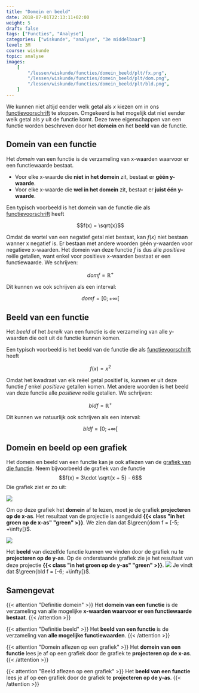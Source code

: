 ```yaml
---
title: "Domein en beeld"
date: 2018-07-01T22:13:11+02:00
weight: 5
draft: false
tags: ["Functies", "Analyse"]
categories: ["wiskunde", "analyse", "3e middelbaar"]
level: 3M
course: wiskunde
topic: analyse
images:
    [
        "/lessen/wiskunde/functies/domein_beeld/plt/fx.png",
        "/lessen/wiskunde/functies/domein_beeld/plt/dom.png",
        "/lessen/wiskunde/functies/domein_beeld/plt/bld.png",
    ]
---
```


We kunnen niet altijd eender welk getal als $x$ kiezen om in ons
[functievoorschrift](voorschrift) te stoppen. Omgekeerd is het mogelijk dat
niet eender welk getal als $y$ uit de functie komt. Deze twee eigenschappen van
een functie worden beschreven door het **domein** en het **beeld** van de
functie.

## Domein van een functie

Het _domein_ van een functie is de verzameling
van x-waarden waarvoor er een functiewaarde <Mute text="(een y-waarde)" /> bestaat.

-   Voor elke x-waarde die **niet in het domein** zit, bestaat er **géén
    y-waarde**.
-   Voor elke x-waarde die **wel in het domein** zit, bestaat er **juist één
    y-waarde**.

Een typisch voorbeeld is het domein van de functie die als
[functievoorschrift](voorschrift) heeft

$$f(x) = \sqrt{x}$$

Omdat de wortel van een negatief
getal niet bestaat, kan $f(x)$ niet bestaan
wanner x negatief is. Er bestaan met andere woorden géén y-waarden voor
negatieve x-waarden.
Het domein van deze functie $f$ is dus alle _positieve_ reële getallen, want
enkel voor positieve x-waarden bestaat er een functiewaarde. We schrijven:

$$dom f = \mathbb{R}^+$$

Dit kunnen we ook schrijven als een interval:

$$dom f = [0; +\infty[%]$$

## Beeld van een functie

Het _beeld_ of het _bereik_ van een functie is de verzameling
van alle y-waarden die ooit uit de functie kunnen komen.

Een typisch voorbeeld is het beeld van de functie die als
[functievoorschrift](voorschrift) heeft

$$f(x) = x^2$$

Omdat het kwadraat van elk reëel getal positief is, kunnen er uit deze functie
$f$ enkel _positieve_ getallen komen. Met andere woorden is het beeld van deze
functie alle _positieve_ reële getallen. We schrijven:

$$bld f = \mathbb{R}^+$$

Dit kunnen we natuurlijk ook schrijven als een interval:

$$bld f = [0; +\infty[%]$$

## Domein en beeld op een grafiek

Het domein en beeld van een functie kan je ook aflezen van de [grafiek van die
functie](grafiek). Neem bijvoorbeeld de grafiek van de functie
$$f(x) = 3\cdot \sqrt{x + 5} - 6$$
Die grafiek ziet er zo uit:

![](plt/fx.png)

Om op deze grafiek het **domein** af te lezen, moet je de grafiek **projecteren
op de x-as**. Het resultaat van de projectie
is aangeduid **{{< class "in het groen op de x-as" "green" >}}**.
<Mute text="We gaan ervan uit dat de grafiek oneindig blijft verder stijgen aan de rechterkant." />
We zien dan dat $\green{dom f = [-5; +\infty[}$.

![](plt/dom.png)

Het **beeld** <Mute text="(of het bereik)" /> van diezelfde functie kunnen we
vinden door de grafiek nu te **projecteren op de y-as**. Op de onderstaande
grafiek zie je het resultaat van deze projectie
**{{< class "in het groen op de y-as" "green" >}}**.
![](plt/bld.png)
<Mute text="We gaan ervan uit dat de grafiek oneindig blijft verder stijgen aan de rechterkant." />
Je vindt dat $\green{bld f = [-6; +\infty[}$.

## Samengevat

{{< attention "Definitie domein" >}}
Het **domein van een functie** is de verzameling van alle mogelijke **x-waarden
waarvoor er een functiewaarde bestaat**.
{{< /attention >}}

{{< attention "Definitie beeld" >}}
Het **beeld van een functie** is de verzameling van **alle mogelijke functiewaarden**.
{{< /attention >}}

{{< attention "Domein aflezen op een grafiek" >}}
Het **domein van een functie** lees je af op een grafiek door de grafiek te **projecteren op de x-as**.
{{< /attention >}}

{{< attention "Beeld aflezen op een grafiek" >}}
Het **beeld van een functie** lees je af op een grafiek door de grafiek te **projecteren op de y-as**.
{{< /attention >}}
